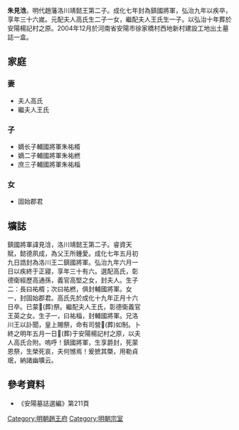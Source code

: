 {{東亞男性歷史人物
|名稱 =朱見浛
|身份 =[[鎮國將軍|鎮國將軍]]
|國家 =中國
|時代 =明代
|姓 =[[朱姓|朱姓]]
|名 =見浛
|封爵 =鎮國將軍
|出身地 =河南府安陽縣
|府邸 =洛川王府
|世系 =趙藩
|出生日期 =1460年
|婚年 = 
|逝世年 =1496年8月9日（36歲）
|逝世地 =河南府安陽縣
|墓葬 =安陽楊記村之原（今河南省安陽市徐家橋村西地新村）
|父親 =洛川靖懿王[[朱祁鋹|朱祁鋹]]
|嫡母 =
|生母 =
|元配 =高氏
|元配之父 =河南彰德衛義官高堅
|繼配 =王氏
|繼配之父 =河南彰德衛義官王英
|兄弟 =洛川榮恪王[[朱見渥|朱見渥]]
|姊妹 =
|嫡子 =輔國將軍朱祐楈、輔國將軍朱祐橪
|嫡女 =固始郡君
|庶子 =輔國將軍朱祐椔
}}

'''朱見浛'''{{BD|1460年||1496年|catIdx=Z朱}}。明代趙藩洛川靖懿王第二子。成化七年封為鎮國將軍，弘治九年以疾卒，享年三十六嵗。元配夫人高氏生二子一女，繼配夫人王氏生一子。以弘治十年葬於安陽楊記村之原。2004年12月於河南省安陽市徐家橋村西地新村建設工地出土墓誌一盒。

==家庭==

===妻===
*夫人高氏
*繼夫人王氏

===子===
*嫡长子輔國將軍朱祐楈
*嫡二子輔國將軍朱祐橪
*庶三子輔國將軍朱祐椔

===女===
*固始郡君

==壙誌==
<div class="NavFrame" style="text-align: left; width:60%">
{{HideH|洛川王府弍鎮國將軍壙志文}}
鎮國將軍諱見浛，洛川靖懿王第二子。睿資天賦，懿德夙成，為父王所鍾愛。成化七年五月初九日誥封為洛川王二鎮國將軍。弘治九年六月一日以疾終于正寢，享年三十有六。選配高氏，彰德衛經歷高通孫，義官高堅之女，封夫人。生子二：長曰祐楈；次曰祐橪，俱封輔國將軍。女一，封固始郡君。高氏先於成化十九年正月十六日卒。已蒙𦵏(葬)祭。繼配夫人王氏，彰德衛義官王英之女。生子一，曰祐椔，封輔國將軍。兄洛川王以訃聞，皇上賜祭，命有司營𦵏(葬)如制。卜終之明年五月一日𦵏(葬)于安陽楊記村之原，以夫人高氏合附。嗚呼！鎮國將軍，生享爵封，死蒙恩祭，生榮死哀，夫何憾焉！爰摭其槩，用勒貞珉，納諸幽壙云。
{{HideF}}
</div>

==參考資料==
*《安陽墓誌選編》第211頁

[[Category:明朝趙王府|Category:明朝趙王府]]
[[Category:明朝宗室|Category:明朝宗室]]